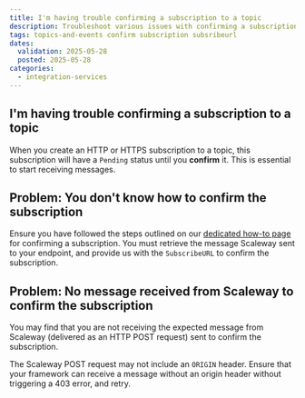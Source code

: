 ```yaml
---
title: I'm having trouble confirming a subscription to a topic
description: Troubleshoot various issues with confirming a subscription to a topics with Scaleway Topics and Events
tags: topics-and-events confirm subscription subsribeurl
dates:
  validation: 2025-05-28
  posted: 2025-05-28
categories:
  - integration-services
---
```


## I'm having trouble confirming a subscription to a topic

When you create an HTTP or HTTPS subscription to a topic, this subscription will have a `Pending` status until you **confirm** it. This is essential to start receiving messages.

## Problem: You don't know how to confirm the subscription

Ensure you have followed the steps outlined on our [dedicated how-to page](/topics-and-events/how-to/create-manage-subscriptions/#how-to-confirm-an-http-or-https-subscription) for confirming a subscription. You must retrieve the message Scaleway sent to your endpoint, and provide us with the `SubscribeURL` to confirm the subscription.

## Problem: No message received from Scaleway to confirm the subscription

You may find that you are not receiving the expected message from Scaleway (delivered as an HTTP POST request) sent to confirm the subscription.

The Scaleway POST request may not include an `ORIGIN` header. Ensure that your framework can receive a message without an origin header without triggering a 403 error, and retry.